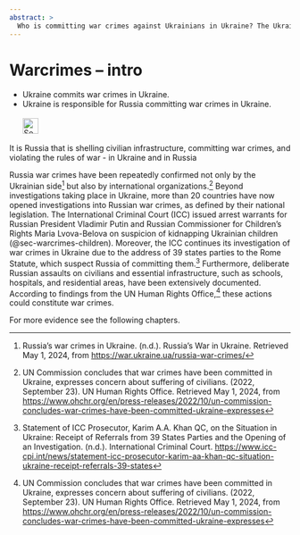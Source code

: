 ```yaml
---
abstract: > 
  Who is committing war crimes against Ukrainians in Ukraine? The Ukrainians against themselves or the Russian aggressors? Wasn't that difficult now, was it? Learn more.
---
```


# Warcrimes – intro {#sec-warcrimes-intro}

::: {.callout-caution title="Myth"}
- Ukraine commits war crimes in Ukraine.
- Ukraine is responsible for Russia committing war crimes in Ukraine.
[<br></br>![Search for topic in EUvsDisinfo](../all_common_img/EUvsDisinfo_400x240.jpg){height=2em}](https://euvsdisinfo.eu/disinformation-cases/?text=war%20crimes&sort=relevance)
:::

::: {.callout-tip title="Truth"}
It is Russia that is shelling civilian infrastructure, committing war crimes, and violating the rules of war - in Ukraine and in Russia
:::

Russia war crimes have been repeatedly confirmed not only by the Ukrainian side[^warcrimes-intro-1] but also by international organizations.[^warcrimes-intro-2]
Beyond investigations taking place in Ukraine, more than 20 countries have now opened investigations into Russian war crimes, as defined by their national legislation. The International Criminal Court (ICC) issued arrest warrants for Russian President Vladimir Putin and Russian Commissioner for Children's Rights Maria Lvova-Belova on suspicion of kidnapping Ukrainian children (@sec-warcrimes-children).
Moreover, the ICC continues its investigation of war crimes in Ukraine due to the address of 39 states parties to the Rome Statute, which suspect Russia of committing them.[^warcrimes-intro-3]
Furthermore, deliberate Russian assaults on civilians and essential infrastructure, such as schools, hospitals, and residential areas, have been extensively documented.
According to findings from the UN Human Rights Office,[^warcrimes-intro-4] these actions could constitute war crimes.

For more evidence see the following chapters.

[^warcrimes-intro-1]:  Russia’s war crimes in Ukraine. (n.d.). Russia’s War in Ukraine. Retrieved May 1, 2024, from [https://war.ukraine.ua/russia-war-crimes/](https://war.ukraine.ua/russia-war-crimes/)

[^warcrimes-intro-2]:  UN Commission concludes that war crimes have been committed in Ukraine, expresses concern about suffering of civilians. (2022, September 23). UN Human Rights Office. Retrieved May 1, 2024, from [https://www.ohchr.org/en/press-releases/2022/10/un-commission-concludes-war-crimes-have-been-committed-ukraine-expresses](https://www.ohchr.org/en/press-releases/2022/10/un-commission-concludes-war-crimes-have-been-committed-ukraine-expresses)

[^warcrimes-intro-3]:  Statement of ICC Prosecutor, Karim A.A. Khan QC, on the Situation in Ukraine: Receipt of Referrals from 39 States Parties and the Opening of an Investigation. (n.d.). International Criminal Court. [https://www.icc-cpi.int/news/statement-icc-prosecutor-karim-aa-khan-qc-situation-ukraine-receipt-referrals-39-states](https://www.icc-cpi.int/news/statement-icc-prosecutor-karim-aa-khan-qc-situation-ukraine-receipt-referrals-39-states)


[^warcrimes-intro-4]:  UN Commission concludes that war crimes have been committed in Ukraine, expresses concern about suffering of civilians. (2022, September 23). UN Human Rights Office. Retrieved May 1, 2024, from [https://www.ohchr.org/en/press-releases/2022/10/un-commission-concludes-war-crimes-have-been-committed-ukraine-expresses](https://www.ohchr.org/en/press-releases/2022/10/un-commission-concludes-war-crimes-have-been-committed-ukraine-expresses)
